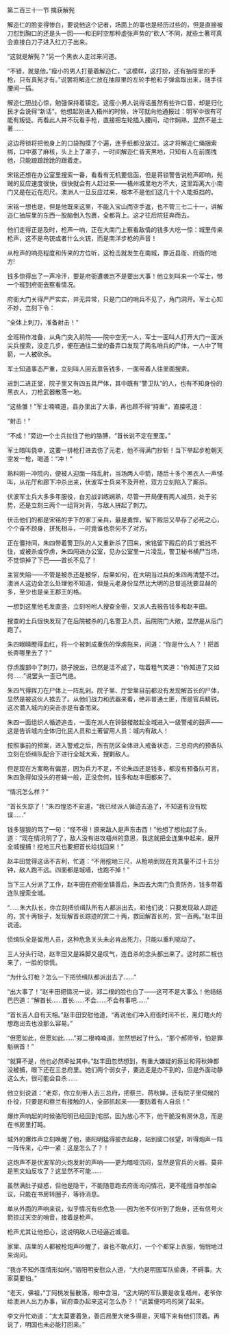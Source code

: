 

第二百三十一节 擒获解髡

解迩仁的脸变得惨白，要说他这个记者，场面上的事也是经历过些的，但是直接被刀怼到胸口的还是头一回――和旧时空那种虚张声势的“砍人”不同，就些土著可真会直接白刀子进入红刀子出来。

“这就是解髡？”另一个黑衣人走过来问道。

“不错，就是他。”瘦小的男人打量着解迩仁，“这模样，这打扮，还有抽屉里的手枪，只有真髡才有。”说罢将解迩仁放在抽屉里的左轮手枪和子弹盒取出来，随手往腰间一插。

解迩仁胆战心惊，勉强保持着镇定。这瘦小男人说得话虽然有些许口音，却是归化民才会说得“新话”。他想起刚进入梧州的时候，许可就向他通报过：明军中很有可能有叛徒。再看此人并不玩看手枪，直接把左轮插入腰间，动作娴熟，显然不是土著……

这边蒋锁将把他身上的口袋掏摸了个遍，连手纸都没放过。这才将解迩仁绳捆索绑，口中塞了麻核，头上上了罩子，一时间解迩仁昏天黑地，只知有人在前面拽他，只能踉踉跄跄的跟着走。

宋铭还想在办公室里搜索一番，看看有无机要信函，但是蒋锁警告说枪声即响，髡贼的反应速度很快，很快就会有人赶过来――梧州城里地方不大，这里距离大小南门又是在近在咫尺。澳洲人一旦反应过来，根本不是他们这几十个人能抵挡的。

宋铭一想也是，但是他既来这里，不能入宝山而空手返，也不管三七二十一，讲解迩仁抽屉里的东西一股脑倒入包裹，全都背上。这才往后院狂奔而去。

他们走得正是及时，枪声一响，正在大南门上察看敌情的钱多大吃一惊：城里传来枪声，这不是鸟铳或者什么火铳，而是南洋步枪的声音！

从枪声的响亮程度和传来的方位听，这枪击就发生在南城，靠近县衙、府衙的地方!

钱多惊得出了一声冷汗，要是府衙遭袭岂不是要出大事！他立刻叫来一个军士，带一个班到府衙去察看情况。

府衙大门关得严严实实，并无异常，只是门口的哨兵不见了，角门洞开。军士心知不妙，立刻下令：

“全体上刺刀，准备射击！”

全班稍作准备，从角门突入前院――院中空无一人，军士一面叫人打开大门一面派尖兵搜索，没走几步，便在通往二堂的备弄口发现了两名哨兵的尸体，一人中了弩箭，一人被砍杀。

军士知道事态严重，立刻叫人回去禀告钱多，一面带着人往里面搜索。

进到二进正堂，院子里又有四五具尸体，其中既有“警卫队”的人，也有不知身份的黑衣人，刀枪武器散落一地。

“这些雏！”军士喃喃道，县办里出了大事，再也顾不得“持重”，直接吼道：

“射击！”

“不成！”旁边一个士兵拉住了他的胳膊，“首长说不定在里面。”

军士暗叫侥幸，这要一排枪打进去伤了元老，他不得满门抄斩！当下举起步枪朝天空发一枪，喝道：“冲！”

熟料刚一冲院内，便被人迎面一阵乱射，当场两人中箭，随后十多个黑衣人一声怪叫，从花厅和廊下冲杀出来，伏波军士兵来不及开枪，双方立刻陷入了厮杀。

伏波军士兵大多多年服役，白刃战训练娴熟，尽管一开局便有两人减员，处于劣势，还是立刻三两个一组背对背，与敌人拼起了刺刀。

伏击他们的都是宋铭的手下的家丁亲兵，最是勇悍，留下殿后又早存了必死之心，个个奋不顾身，拼死相斗，一时竟谁也奈何不了对方。

正在僵持间，朱四带着警卫队的人又重新杀了回来，宋铭留下殿后的兵丁抵挡不住，或被杀或俘虏，朱四闯进办公室，见办公室里一片凌乱，警卫秘书横尸当场，不觉惊掉了下巴――首长不见了！

主官失陷――不管是被杀还是被俘，后果如何，在大明当过兵的朱四再清楚不过。澳洲人这边会怎么处理他不知道，但是元老身份显然比大明的总督巡抚要显赫的多，至少也是亲王郡王的格。

一想到这里他毛发直竖，立刻吩咐人搜查全衙，又派人去报告钱多和赵丰田。

搜查的士兵很快发现了在后院被杀的几名警卫人员，后院院门大敞，显然是从后门跑了。

朱四眼睛瞪得血红，将一个被刺成重伤的俘虏拖来，问道：“你是什么人？！把首长弄哪里去了？”

俘虏腹部中了刺刀，肠子脱出，已然是活不成了，喘着粗气笑道：“你知道了又如何……”说罢头一歪已气绝。

朱四气得挥刀在尸体上一阵乱剁。院子里、厅堂里目前都没有发现解首长的尸体，显然是被这伙人掳去了。从他们战力和武器来看，绝非普通土匪，而是官兵精锐。这次潜入城内的突击亦是有备而来。

朱四一面组织人循迹追击，一面在派人在钟鼓楼敲起全城进入一级警戒的鼓声――这是告诉城内全体归化民人员和土著留用人员：城内有敌人！

按照事前的预案，进入警戒之后，所有防区全体进入戒备状态，三总府内的预备队立刻在侦缉队配合下进行全城大索，搜剿敌人。

但是现在方案略有偏差，因为兵力不足，不论朱四还是钱多，都没有预备队可言。朱四急得如没头的苍蝇一般，正没奈何，钱多和赵丰田都来了。

“情况怎么样？”

“首长失踪了！”朱四惶恐不安道，“我已经派人循迹去追了，不知道有没有耽误……”

钱多狠狠的骂了一句：“怪不得！原来敌人是声东击西！”他想了想抬起了头，道：“现在情况明了了，敌人没有进攻梧州的意思，我这就把全连集中起来，展开全城搜捕！挖地三尺也要把首长给找回来！”

赵丰田觉得这话不吉利，忙道：“不用挖地三尺，从枪响到现在充其量不过十五分钟，敌人跑不远。四面都是城墙，也跑不掉！”

当下三人分派了工作，赵丰田在府衙坐镇善后，朱四去大南门负责防务，钱多带着连队搜索全城。

“……朱大队长，你立刻把侦缉队所有人都派出去，和他们说：只要发现敌人踪迹的，赏十两银子，发现解首长踪迹的赏二十两，救回解首长的，赏一百两。”赵丰田说道。

侦缉队全是留用人员，这种危急关头未必肯出死力，只能以重利驱动了。

三人分头行动，赵丰田又是跺脚又是叹气，连自杀的念头都出来了。这时郑二根也来了，一脸的惊慌。

“为什么打枪？怎么一下把侦缉队都派出去了……”

“出大事了！”赵丰田把情况一说，郑二根的脸也白了――这可不是大事么！他结结巴巴道：“解首长……首长……不会……不会有事吧……”

“首长吉人自有天相。”赵丰田安慰他道，“再说他们冲入府衙时间不长，黑灯瞎火的想跑出去也没那么容易。”

“但愿如此，但愿如此……”郑二根喃喃道，忽然想起了什么，“那个郝师爷，怕是罪魁祸首！”

“就算不是，他也必然牵扯其中。”赵丰田忽然想到，有重大嫌疑的蔡兰和蒋秋婵都没被捕，眼下还在三总府里。她们两个弱女子，要逃走是办不到的，但是外面动静这么大，很可能会自杀……

他立刻说道：“老郑，你立刻带人去三总府，把蔡兰、蒋秋婵，还有院子里伺候的仆役，只要是和蔡兰有接触的人，全部抓起来――要防着有人自杀！”

爆炸声响起的时候骆阳明已经回到宅邸，因为放心不下，他干脆没有房休息，而是在书房里打盹。

城外的爆炸声立刻唤醒了他，骆阳明猛得披衣起身，站到窗口张望，听得炮声一阵一阵传来，心中一紧：这是怎么了？！

这炮声不是伏波军的火炮发射的声响――更为暗哑沉闷，显然是官兵的火器。莫非是熊文灿反攻了？这显然不可能……

虽然满肚子疑惑，但他是隐干，不能随意跑去府衙询问情况，更不能擅自参加会议，只能在书房转圈子，等待消息。

单从外面的声响来说，似乎情况有些危急――因为他不仅听到了炮身，还有信号火箭掠过天空的哨音，接着是枪声。

枪声尤其让他担心，这说明敌人已经逼近城墙。

家里、店里的人都被枪炮声吵醒了，谁也不敢点灯，一个个都穿上衣服，悄悄地过来询问。

“我亦不知外面情形如何。”骆阳明安慰众人道，“大约是明国军队偷袭，不碍事。大家莫要怕。”

“老天，佛祖，”丁阿桃发髻散落，眼中含泪，“这大明的军队要是收复梧州，老爷你给澳洲人出力办事，官府查办起来这可怎么办？！”说罢便呜呜的哭了起来。

李文升忙劝道：“太太莫要着急，善后局里大佬多得是，天塌下来有他们顶着。再说了，明国也未必能打回来。”

